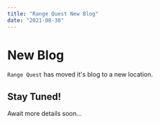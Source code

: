 ```yaml
---
title: "Range Quest New Blog"
date: "2021-08-30"
---
```


# New Blog

`Range Quest` has moved it's blog to a new location.

## Stay Tuned!

Await more details soon...
